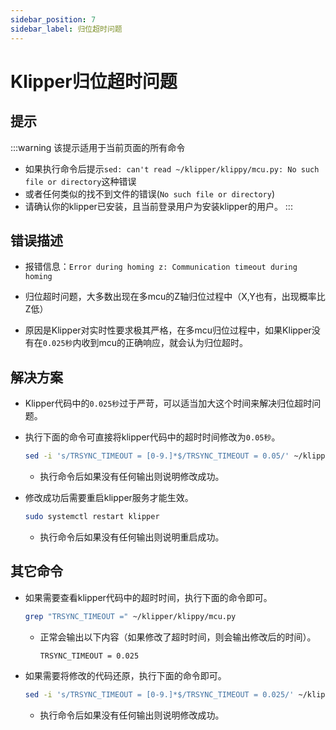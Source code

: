```yaml
---
sidebar_position: 7
sidebar_label: 归位超时问题
---
```


# Klipper归位超时问题

## 提示

:::warning 该提示适用于当前页面的所有命令
- 如果执行命令后提示`sed: can't read ~/klipper/klippy/mcu.py: No such file or directory`这种错误
- 或者任何类似的找不到文件的错误(`No such file or directory`)
- 请确认你的klipper已安装，且当前登录用户为安装klipper的用户。
:::


## 错误描述

- 报错信息：`Error during homing z: Communication timeout during homing`

- 归位超时问题，大多数出现在多mcu的Z轴归位过程中（X,Y也有，出现概率比Z低）
- 原因是Klipper对实时性要求极其严格，在多mcu归位过程中，如果Klipper没有在`0.025秒`内收到mcu的正确响应，就会认为归位超时。

## 解决方案

- Klipper代码中的`0.025秒`过于严苛，可以适当加大这个时间来解决归位超时问题。
- 执行下面的命令可直接将klipper代码中的超时时间修改为`0.05秒`。

    ```bash
    sed -i 's/TRSYNC_TIMEOUT = [0-9.]*$/TRSYNC_TIMEOUT = 0.05/' ~/klipper/klippy/mcu.py
    ```
    - 执行命令后如果没有任何输出则说明修改成功。

- 修改成功后需要重启klipper服务才能生效。

    ```bash
    sudo systemctl restart klipper
    ```
    - 执行命令后如果没有任何输出则说明重启成功。

## 其它命令

- 如果需要查看klipper代码中的超时时间，执行下面的命令即可。

    ```bash
    grep "TRSYNC_TIMEOUT =" ~/klipper/klippy/mcu.py
    ```
    - 正常会输出以下内容（如果修改了超时时间，则会输出修改后的时间）。

        ```bash
        TRSYNC_TIMEOUT = 0.025
        ```

- 如果需要将修改的代码还原，执行下面的命令即可。

    ```bash
    sed -i 's/TRSYNC_TIMEOUT = [0-9.]*$/TRSYNC_TIMEOUT = 0.025/' ~/klipper/klippy/mcu.py
    ```
    - 执行命令后如果没有任何输出则说明修改成功。
